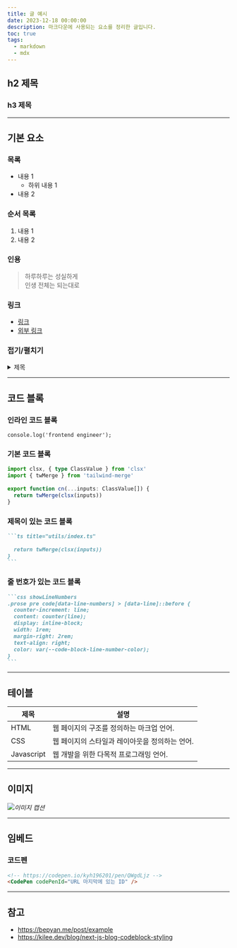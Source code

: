 ```yaml
---
title: 글 예시
date: 2023-12-18 00:00:00
description: 마크다운에 사용되는 요소를 정리한 글입니다.
toc: true
tags:
  - markdown
  - mdx
---
```

 
## h2 제목

### h3 제목

---

## 기본 요소

### 목록
 
- 내용 1
  - 하위 내용 1
- 내용 2

### 순서 목록

1. 내용 1
2. 내용 2

### 인용

> 하루하루는 성실하게<br /> 인생 전체는 되는대로

### 링크

- [링크](/)
- [외부 링크](https://github.com/kyh196201)

### 접기/펼치기

<details>
<summary>제목</summary>

```markdown
<details>
<summary>제목</summary>
<!-- 띄어쓰기 필요 -->
컨텐츠
</details>
```
</details>

---

## 코드 블록

### 인라인 코드 블록

`console.log('frontend engineer');`

### 기본 코드 블록

```ts {1-2}
import clsx, { type ClassValue } from 'clsx'
import { twMerge } from 'tailwind-merge'
 
export function cn(...inputs: ClassValue[]) {
  return twMerge(clsx(inputs))
}
```

### 제목이 있는 코드 블록

````markdown title="utils/index.ts"
```ts title="utils/index.ts"
 
  return twMerge(clsx(inputs))
}
```
````

### 줄 번호가 있는 코드 블록

````markdown showLineNumbers
```css showLineNumbers
.prose pre code[data-line-numbers] > [data-line]::before {
  counter-increment: line;
  content: counter(line);
  display: inline-block;
  width: 1rem;
  margin-right: 2rem;
  text-align: right;
  color: var(--code-block-line-number-color);
}
```
````

---

## 테이블

| 제목 | 설명 |
| --- | --- |
| HTML | 웹 페이지의 구조를 정의하는 마크업 언어. |
| CSS | 웹 페이지의 스타일과 레이아웃을 정의하는 언어. |
| Javascript | 웹 개발을 위한 다목적 프로그래밍 언어. |

---

## 이미지

![](/posts/sample/javascript-unsplash.jpg)*이미지 캡션*

---

## 임베드

### 코드펜

```markdown
<!-- https://codepen.io/kyh196201/pen/QWgdLjz -->
<CodePen codePenId="URL 마지막에 있는 ID" />
```

<CodePen codePenId="QWgdLjz" />

---

## 참고

- https://bepyan.me/post/example
- https://kilee.dev/blog/next-js-blog-codeblock-styling